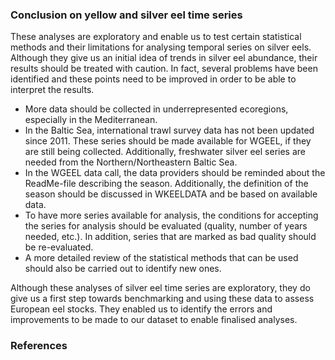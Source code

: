### Conclusion on yellow and silver eel time series

These analyses are exploratory and enable us to test certain statistical methods and their limitations for analysing temporal series on silver eels. Although they give us an initial idea of trends in silver eel abundance, their results should be treated with caution. In fact, several problems have been identified and these points need to be improved in order to be able to interpret the results.

- More data should be collected in underrepresented ecoregions, especially in the Mediterranean.
- In the Baltic Sea, international trawl survey data has not been updated since 2011. These series should be made available for WGEEL, if they are still being collected. Additionally, freshwater silver eel series are needed from the Northern/Northeastern Baltic Sea.
- In the WGEEL data call, the data providers should be reminded about the ReadMe-file describing the season. Additionally, the definition of the season should be discussed in WKEELDATA and be based on available data.
- To have more series available for analysis, the conditions for accepting the series for analysis should be evaluated (quality, number of years needed, etc.). In addition, series that are marked as bad quality should be re-evaluated. 
- A more detailed review of the statistical methods that can be used should also be carried out to identify new ones.

Although these analyses of silver eel time series are exploratory, they do give us a first step towards benchmarking and using these data to assess European eel stocks. They enabled us to identify the errors and improvements to be made to our dataset to enable finalised analyses.

### References